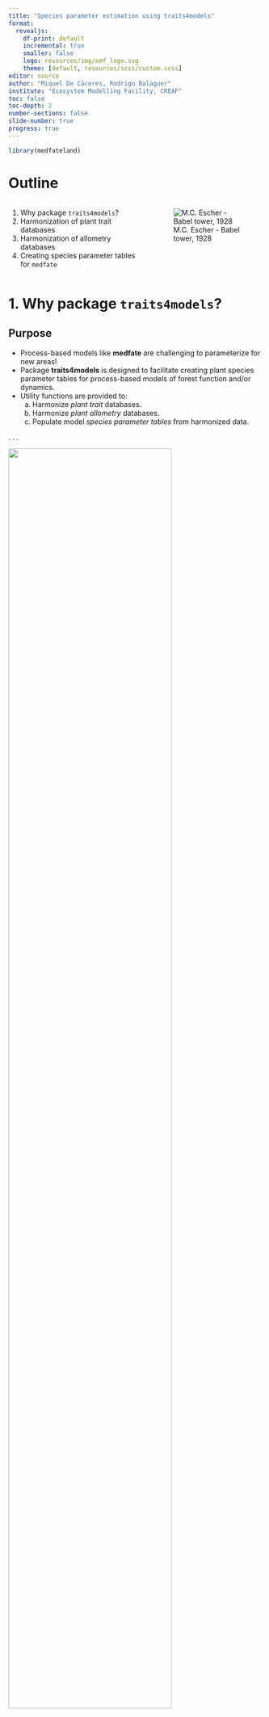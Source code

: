 ```yaml
---
title: "Species parameter estimation using traits4models"
format:
  revealjs:
    df-print: default
    incremental: true
    smaller: false
    logo: resources/img/emf_logo.svg
    theme: [default, resources/scss/custom.scss]
editor: source
author: "Miquel De Cáceres, Rodrigo Balaguer"
institute: "Ecosystem Modelling Facility, CREAF"
toc: false
toc-depth: 2
number-sections: false
slide-number: true
progress: true
---
```


```r
library(medfateland)
```

# Outline

::::: columns
::: {.column width="55%"}
1. Why package `traits4models`?
2. Harmonization of plant trait databases
3. Harmonization of allometry databases
4. Creating species parameter tables for `medfate`

:::

::: {.column width="45%"}
![M.C. Escher - Babel tower, 1928](resources/img/Escher_tower.jpg)
:::
:::::

# 1. Why package `traits4models`?

## Purpose {.smaller}

* Process-based models like **medfate** are challenging to parameterize for new areas!
* Package **traits4models** is designed to facilitate creating plant species parameter tables for process-based models of forest function and/or dynamics. 
* Utility functions are provided to:
    a.  Harmonize *plant trait* databases.
    b.  Harmonize *plant allometry* databases.
    c.  Populate model *species parameter tables* from harmonized data.

. . .

![](resources/img/packages.png){width="80%"}


::: footer
1. Why package `traits4models`?
:::

# 2. Harmonization of plant trait databases

## Why harmonization?

1. Species parameter values cannot be drawn from a single data source.
2. The availability of plant trait data **progressively increases**, as additional efforts are made in observational or experimental studies. 
3. Multiple data sources need to be harmonized before species parameter tables are build.

::: footer
2. Harmonization of plant trait databases
:::

## Harmonization procedure {.smaller}

**General procedure**

For each trait data source, harmonization needs to be conducted in terms of:

+ **Task a** - Definition and nomenclature of measured traits
+ **Task b** - Trait measurement units
+ **Task c** - Taxonomy of the plant entities

. . .

**How it is done in traits4models**?

+ The package provides a data table called `HarmonizedTraitDefinition` that presents plant trait definitions and their required notation and units.
+ Tasks **a** and **b** should be performed manually using **tidyverse** functions.
+ Task **c** is conducted with the help of the taxonomic backbone provided by [**World Flora Online**](https://www.worldfloraonline.org/) [^1] and using function `harmonize_taxonomy_WFO()`.
+ Function `check_harmonized_trait()` allows checking that the harmonized source is acceptable.
+ Results are stored as `csv` or `rds` (compressed) format.
+ The procedure is illustrated in vignette [Trait database harmonization](https://emf-creaf.github.io/traits4models/articles/TraitDatabaseHarmonization.html).

[^1]: Kindt, Roeland. 2020. “WorldFlora: An R Package for Exact and Fuzzy Matching of Plant Names Against the World Flora Online Taxonomic Backbone Data.” Applications in Plant Sciences 8 (9): e11388. https://doi.org/10.1002/aps3.11388. 

::: footer
2. Harmonization of plant trait databases
:::

# 3. Harmonization of allometry databases

## Harmonization procedure {.smaller}

**General procedure**

For each allometry data source, harmonization needs to be conducted in terms of:

+ **Task a** - Definition and nomenclature of **response** and **predictor** variables
+ **Task b** - Formulation of allometric equation
+ **Task c** - Taxonomy of the plant entities

. . .

**How it is done in traits4models**?

+ Tasks **a** and **b** should be performed manually using **tidyverse** functions but following a **harmonized vocabulary** to describe the *equation*, the *response variable*, the *predictor variables* and the *parameter names*.
+ Task **c** is conducted with the help of the taxonomic backbone provided by [**World Flora Online**](https://www.worldfloraonline.org/) [^1] and using function `harmonize_taxonomy_WFO()`.
+ Function `check_harmonized_allometry()` allows checking that the harmonized source is acceptable.
+ Results are stored as `csv` or `rds` (compressed) format.
+ The procedure is illustrated in vignette [Allometry database harmonization](https://emf-creaf.github.io/traits4models/articles/AllometryDatabaseHarmonization.html).

::: footer
3. Harmonization of allometry databases
:::

# 4. Creating species parameter tables for `medfate`

## Parameter estimation procedure {.smaller}

The following sections describe the main steps used to create a species parameter table for **medfate** and the functions in **traits4models** that assist the process:

| # | Step                                                  | Function(s)         |
|---|-------------------------------------------------------|---------------------|
| 1 | Initialize the parameter table with target taxonomic entities | `init_medfate_params()` |
| 2 | Populate species parameters from forest inventory data | `fill_medfate_inventory_traits()` |
| 3 | Populate plant allometric coefficients from suitable databases |  `fill_medfate_allometries()`|
| 4 | Populate plant functional traits from harmonized data bases |  `fill_medfate_traits()`|
| 5 | Checking the final parameter table | `check_medfate_params()` |
| 6 | If necessary, completing strict parameters | `complete_medfate_strict()` |

. . .

The procedure is illustrated in vignette [Building species parameter tables for medfate](https://emf-creaf.github.io/traits4models/articles/SpeciesParameterizationMEDFATE.html).

. . .

::: {.callout-warning}
+ Unfortunately, this procedure is not sufficient, as it does not include **metamodelling** and **calibration** exercises that are needed for some specific parameters!
+ In the future, function `check_medfate_params()` should include verification of the relationships between physiological traits.
:::

::: footer
4. Populating species parameter tables for medfate
:::

## SpParamsMED vs. traits4models {.smaller}

Species trait parameter table `SpParamsMED` was created before **traits4models** and is provided in **medfate** as default parameter table:

```r
dim(medfate::SpParamsMED)
```

. . .

However, the taxonomy of `SpParamsMED` is a **simplification** of that of the Spanish National Forest Inventory (IFN).

. . .

Package **traits4models** provides `SpParamsES` which has more taxonomic entities, matching IFN taxonomy and ready to be used when parsing forest plot data with package **forestables**: 

```r
dim(traits4models::SpParamsES)
```

. . .

Data sets `SpParamsES`, `SpParamsFR` and `SpParamsUS` provided in **traits4models** follow the populating procedure explained here. 

. . .

`SpParamsMED` is still supported, but `SpParamsES`, `SpParamsFR` and `SpParamsUS`  are more likely to be **maintained** and **curated** in the long term.


::: footer
4. Populating species parameter tables for medfate
:::


---

![M.C. Escher - Babel tower, 1928](resources/img/Escher_tower.jpg)
